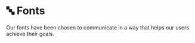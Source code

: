 # 🔤 Fonts

Our fonts have been chosen to communicate in a way that helps our users achieve their goals.